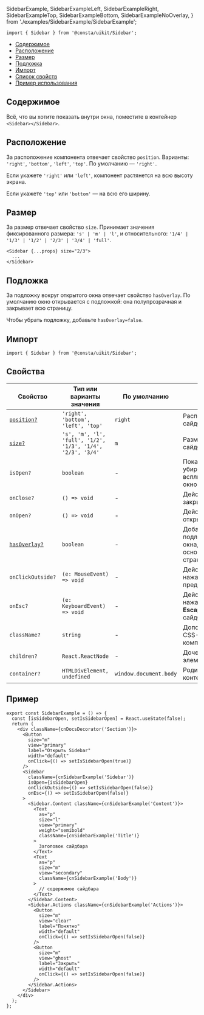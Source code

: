   SidebarExample,
  SidebarExampleLeft,
  SidebarExampleRight,
  SidebarExampleTop,
  SidebarExampleBottom,
  SidebarExampleNoOverlay,
} from './examples/SidebarExample/SidebarExample';

```tsx
import { Sidebar } from '@consta/uikit/Sidebar';
```

<MdxMenu>

- [Содержимое](#содержимое)
- [Расположение](#расположение)
- [Размер](#размер)
- [Подложка](#подложка)
- [Импорт](#импорт)
- [Список свойств](#свойства)
- [Пример использования](#пример)

</MdxMenu>

## Содержимое

Всё, что вы хотите показать внутри окна, поместите в контейнер `<Sidebar></Sidebar>`.

<SidebarExample />

## Расположение

За расположение компонента отвечает свойство `position`. Варианты: `'right'`, `'bottom'`, `'left'`, `'top'`.
По умолчанию — `'right'`.

Если укажете `'right'` или `'left'`, компонент растянется на всю высоту экрана.

Если укажете `'top'` или `'bottom'` — на всю его ширину.

<SidebarExampleLeft />
<SidebarExampleRight />
<SidebarExampleTop />
<SidebarExampleBottom />

## Размер

За размер отвечает свойство `size`.
Принимает значения фиксированного размера: `'s' | 'm' | 'l'`,
и относительного: `'1/4' | '1/3' | '1/2' | '2/3' | '3/4' | 'full'`.

```tsx
<Sidebar {...props} size="2/3">
  ...
</Sidebar>
```

## Подложка

За подложку вокруг открытого окна отвечает свойство `hasOverlay`. По умолчанию
окно открывается с подложкой: она полупрозрачная и закрывает всю страницу.

Чтобы убрать подложку, добавьте `hasOverlay=false`.

<SidebarExampleNoOverlay />

## Импорт

```tsx
import { Sidebar } from '@consta/uikit/Sidebar';
```

## Свойства

| Свойство                     | Тип или варианты значения                                  | По умолчанию           |                                                              |
| ---------------------------- | ---------------------------------------------------------- | ---------------------- | ------------------------------------------------------------ |
| [`position?`](#расположение) | `'right', 'bottom', 'left', 'top'`                         | `right`                | Расположение сайдбара                                        |
| [`size?`](#размер)           | `'s', 'm', 'l', 'full', '1/2', '1/3', '1/4', '2/3', '3/4'` | `m`                    | Размер сайдбара                                              |
| `isOpen?`                    | `boolean`                                                  | -                      | Показывает и убирает всплывающее окно                        |
| `onClose?`                   | `() => void`                                               | -                      | Действие при закрытии окна                                   |
| `onOpen?`                    | `() => void`                                               | -                      | Действие при открытии окна                                   |
| [`hasOverlay?`](#подложка)   | `boolean`                                                  | -                      | Добавляет подложку вокруг окна, поверх основной страницы     |
| `onClickOutside?`            | `(e: MouseEvent) => void`                                  | -                      | Действие по нажатию за пределами окна                        |
| `onEsc?`                     | `(e: KeyboardEvent) => void`                               | -                      | Действие при нажатии кнопки **Escape**, когда сайдбар открыт |
| `className?`                 | `string`                                                   | -                      | Дополнительный CSS-класс для компонента                      |
| `children?`                  | `React.ReactNode`                                          | -                      | Дочерние элементы                                            |
| `container?`                 | `HTMLDivElement, undefined`                                | `window.document.body` | Родительский контейнер                                       |

## Пример

```tsx
export const SidebarExample = () => {
  const [isSidebarOpen, setIsSidebarOpen] = React.useState(false);
  return (
    <div className={cnDocsDecorator('Section')}>
      <Button
        size="m"
        view="primary"
        label="Открыть Sidebar"
        width="default"
        onClick={() => setIsSidebarOpen(true)}
      />
      <Sidebar
        className={cnSidebarExample('Sidebar')}
        isOpen={isSidebarOpen}
        onClickOutside={() => setIsSidebarOpen(false)}
        onEsc={() => setIsSidebarOpen(false)}
      >
        <Sidebar.Content className={cnSidebarExample('Content')}>
          <Text
            as="p"
            size="l"
            view="primary"
            weight="semibold"
            className={cnSidebarExample('Title')}
          >
            Заголовок сайдбара
          </Text>
          <Text
            as="p"
            size="m"
            view="secondary"
            className={cnSidebarExample('Body')}
          >
            // содержимое сайдбара
          </Text>
        </Sidebar.Content>
        <Sidebar.Actions className={cnSidebarExample('Actions')}>
          <Button
            size="m"
            view="clear"
            label="Понятно"
            width="default"
            onClick={() => setIsSidebarOpen(false)}
          />
          <Button
            size="m"
            view="ghost"
            label="Закрыть"
            width="default"
            onClick={() => setIsSidebarOpen(false)}
          />
        </Sidebar.Actions>
      </Sidebar>
    </div>
  );
};
```

